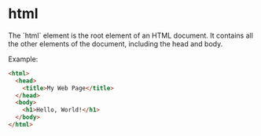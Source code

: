 
# html
<Separator />
The `html` element is the root element of an HTML document. It contains all the other elements of the document, including the head and body.

Example:
```html
<html>
  <head>
    <title>My Web Page</title>
  </head>
  <body>
    <h1>Hello, World!</h1>
  </body>
</html>
```

